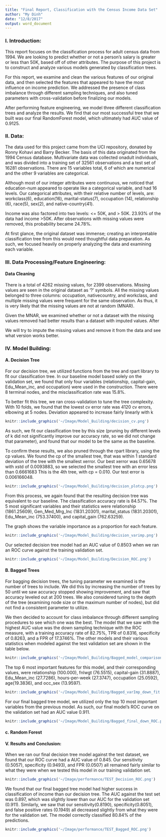 ```yaml
---
title: "Final Report, Classification with the Census Income Data Set"
author: "My Dinh"
date: "12/8/2017"
output: word_document
---
```

### I. Introduction: 

This report focuses on the classification process for adult census data from 1994. We are looking to predict whether or not a person's salary is greater or less than 50K, based off of other attributes. The purpose of this project is to construct and analyze various models generated by classification trees.

For this report, we examine and clean the various features of our original data, and then selected the features that appeared to have the most influence on income prediction. We addressed the presence of class imbalance through different sampling techniques, and also tuned parameters with cross-validation before finalizing our models.

After performing feature engineering, we model three different classification trees and analyze the results. We find that our most successful tree that we built was our final RandomForest model, which ultimately had AUC value of 0.9125.

### II. Data: 

The data used for this project came from the UCI repository, donated by Ronny Kohavi and Barry Becker.  The basis of this data originated from the 1994 Census database. Multivariate data was collected onadult individuals, and was divided into a training set of 32561 observations and a test set of 16281 observations. There are 15 variables total, 6 of which are numerical and the other 9 variables are categorical. 

Although most of our integer attributes were continuous, we noticed that education-num appeared to operate like a categorical variable, and had 16 levels. Our categorical attributes, with their relative number of levels, are: workclass(6), education(16), marital-status(7), occupation (14), relationship (6), race(5), sex(2), and native-country(41). 

Income was also factored into two levels: <= 50K, and > 50K. 23.93% of the data had income >50K. After observations with missing values were removed, this probability became 24.78%. 

At first glance, the original dataset was immense; creating an interpretable classification tree from this would need thoughtful data preparation. As such, we focused heavily on properly analyzing the data and examining each variable.

### III. Data Processing/Feature Engineering: 

#### Data Cleaning


There is a total of 4262 missing values, for 2399 observations. Missing values are seen in the original dataset as '?' symbols. All the missing values belonged to three columns: occupation, nativecountry, and workclass, and multiple missing values were frequent for the same observation. As thus, it is very likely that the missing values are not at random (MNAR). 

Given the MNAR, we examined whether or not a dataset with the missing values removed had better results than a dataset with imputed values. After  

We will try to impute the missing values and remove it from the data and see what version works better.


### IV. Model Building:


#### A. Decision Tree 

For our decision tree, we utilized functions from the tree and rpart library to fit our classification tree. In our baseline model based solely on the validation set, we found that only four variables (relationship, capital-gain, Edu_Mean_inc, and occupation) were used in the construction. There were 8 terminal nodes, and the misclassification rate was 15.8%.

To better fit this tree, we ran cross-validation to tune the tree complexity. With 10 folds, we found that the lowest cv error rate was 4120 cv errors, elbowing at 5 nodes. Deviation appeared to increase fairly linearly with k
```r
knitr::include_graphics('~/Image/Model_Building/decision_cv.png')
```

As such, we fit our classification tree by this size (pruning by different levels of k did not significantly improve our accuracy rate, so we did not change that parameter), and found that our model to be the same as the baseline. 

To confirm these results, we also pruned through the rpart library, using the cp values. We found the cp of the smallest tree, that was within 1 standard deviation of the tree with the smallest xerror. Our best xerror was 0.65678 with xstd of 0.0093883, so we selected the smallest tree with an error less than 0.6661683 This is the 4th tree, with cp = 0.010.  Our test error is 0.006166048.

```r
knitr::include_graphics('~/Image/Model_Building/decision_plotcp.png')
```

From this process, we again found that the resulting decision tree was equivalent to our baseline. The classification accuracy rate is 84.57%. The 5 most significant variables and their statistics were relationship (1861.25609), Gen_Med_Mrg_Inc (1831.20301), marital_status (1831.20301), Edu_Mean_inc (753.37400), and capital_gain (762.63259). 
      
The graph shows the variable importance as a proportion for each feature.
```r
knitr::include_graphics('~/Image/Model_Building/decision_varimp.png')
```

Our selected decision tree model had an AUC value of 0.8503 when we ran an ROC curve against the training validation set. 
```r
knitr::include_graphics('~/Image/Model_Building/Decision_ROC.png')
```



#### B. Bagged Trees 

For bagging decision trees, the tuning parameter we examined is the number of trees to include. We did this by increasing the number of trees by 50 until we saw accuracy stopped showing improvement, and saw that accuracy leveled out at 200 trees. We also considered tuning to the depth of the tree  (examining node size or the maximum number of nodes), but did not find a consistent parameter to utilize. 

We then decided to account for class imbalance through different sampling procedures to see which one was the best. The model that we saw with the highest AUC value was the down sampling technique with the ROC measure, with a training accuracy rate of 82.75%, TPR of 0.8316, specificity of 0.8263, and a FPR of 17.3746%. The other models and their various statistics when modeled against the test validation set are shown in the table below.
```r
knitr::include_graphics('~/Image/Model_Building/Bagged_model_comparison.png')
```

The top 6 most important features for this model, and their corresponding values, were relationship (100.000), fnlwgt (76.5515), capital-gain (31.8887), Edu_Mean_inc (27.7286), hours-per-week (27.3747), occupation (25.0592), age(19.3836), and occ_sex (13.9597).

```r
knitr::include_graphics('~/Image/Model_Building/Bagged_varImp_down_fit')
```
      
For our final bagged tree model, we utilized only the top 10 most important variables from the previous model. As such, our final model's ROC curve on the validation set had an AUC value 0.911.
```r
knitr::include_graphics('~/Image/Model_Building/Bagged_final_down_ROC.png')
```

#### c. Random Forest

#### V. Results and Conclusion:

When we ran our final decision tree model against the test dataset, we found that our ROC curve had a AUC value of 0.845. Our sensitivity (0.5057), specificity (0.9493), and FPR (0.0507) all remained fairly similar to what they were when we tested this model in our training validation set. 

```r
knitr::include_graphics('~/Image/performance/TEST_Decision_ROC.png')
```

We found that our final bagged tree model had higher success in classification of income than our decision tree. The AUC against the test set was 0.897, which was slightly lower than our AUC for the validation set (0.911). Similarly, we saw that our sensitivity(0.8190), specificity(0.8051), and false positive rates (0.1949) all decreased slightly from what they were for the validation set. The model correctly classified 80.84% of the predictions.

```r
knitr::include_graphics('~/Image/performance/TEST_Bagged_ROC.png')
```


